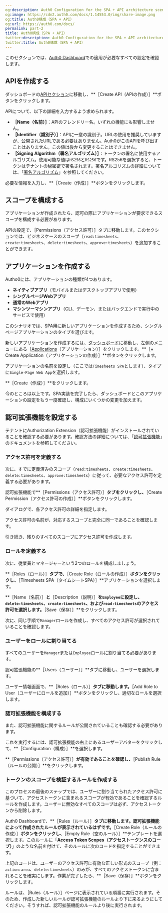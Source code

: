```yaml
---
og:description: Auth0 Configuration for the SPA + API architecture scenario
og:image: https://cdn2.auth0.com/docs/1.14553.0/img/share-image.png
og:title: Auth0構成（SPA + API）
og:url: https://auth0.com/docs/
permalink: part-2
title: Auth0構成（SPA + API）
twitter:description: Auth0 Configuration for the SPA + API architecture scenario
twitter:title: Auth0構成（SPA + API）
---
```




このセクションでは、[Auth0 Dashboard](%24%7Bmanage_url%7D)での適用が必要なすべての設定を確認します。

## APIを作成する

ダッシュボードの[APIセクション](%24%7Bmanage_url%7D/#/apis)に移動し、**［Create API（APIの作成）］**ボタンをクリックします。

APIについて、以下の詳細を入力するよう求められます。

* **［Name（名前）］**：APIのフレンドリー名。いずれの機能にも影響しません。
* **［Identifier（識別子）］**：APIに一意の識別子。URLの使用を推奨していますが、公開されたURLである必要はありません。Auth0がこのAPIを呼び出すことはありません。この値は後から変更することはできません。
* **［Signing Algorithm（署名アルゴリズム）］**：トークンの署名に使用するアルゴリズム。使用可能な値は`HS256`と`RS256`です。RS256を選択すると、トークンはテナントの秘密鍵で署名されます。署名アルゴリズムの詳細については、「[署名アルゴリズム](/applications/signing-algorithms)」を参照してください。

必要な情報を入力し、**［Create（作成）］**ボタンをクリックします。

## スコープを構成する

アプリケーションが作成されたら、認可の際にアプリケーションが要求できるスコープを構成する必要があります。

APIの設定で、［Permissions（アクセス許可）］タブに移動します。このセクションでは、ビジネスケースのスコープ（`read:timesheets`、`create:timesheets`、`delete:timesheets`、`approve:timesheets`）を追加することができます。

## アプリケーションを作成する

Autho0には、アプリケーションの種類が4つあります。

* **ネイティブアプリ**（モバイルまたはデスクトップアプリで使用）
* **シングルページWebアプリ**
* **通常のWebアプリ**
* **マシンツーマシンアプリ**（CLI、デーモン、またはバックエンドで実行中のサービスで使用）

このシナリオでは、SPA用に新しいアプリケーションを作成するため、シングルページアプリケーションのタイプを選びます。

新しいアプリケーションを作成するには、[ダッシュボード](%24%7Bmanage_url%7D)に移動し、左側のメニューにある［[Applications](%24%7Bmanage_url%7D/#/applications)（アプリケーション）］をクリックします。**［+ Create Application（アプリケーションの作成）］**ボタンをクリックします。

アプリケーションの名前を設定し（ここでは`Timesheets SPA`とします）、タイプに`Single-Page Web App`を選択します。

**［Create（作成）］**をクリックします。

今のところは以上です。SPA実装を完了したら、ダッシュボードとこのアプリケーションの設定をもう一度確認し、構成にいくつかの変更を加えます。

## 認可拡張機能を設定する

テナントにAuthorization Extension（認可拡張機能）がインストールされていることを確認する必要があります。確認方法の詳細については、「[認可拡張機能](/extensions/authorization-extension)」のドキュメントを参照してください。

### アクセス許可を定義する

次に、すでに定義済みのスコープ（`read:timesheets`、`create:timesheets`、`delete:timesheets`、`approve:timesheets`）に従って、必要なアクセス許可を定義する必要があります。

認可拡張機能で**［Permissions（アクセス許可）］**タブをクリックし、**［Create Permission（アクセス許可の作成）］**ボタンをクリックします。

ダイアログで、各アクセス許可の詳細を指定します。

アクセス許可の名前が、対応するスコープと完全に同一であることを確認します。

引き続き、残りのすべてのスコープにアクセス許可を作成します。

### ロールを定義する

次に、従業員とマネージャーという2つのロールを構成しましょう。

**［Roles（ロール）］**タブで、**［Create Role（ロールの作成）］**ボタンをクリックし、**［Timesheets SPA（タイムシートSPA）］**アプリケーションを選択します。

**［Name（名前）］**と**［Description（説明）］**を`Employee`に設定し、`delete:timesheets`、`create:timesheets`、および`read:timesheets`のアクセス許可を選択します。**［Save（保存）］**をクリックします。

次に、同じ手順で`Manager`ロールを作成し、すべてのアクセス許可が選択されていることを確認します。

### ユーザーをロールに割り当てる

すべてのユーザーを`Manager`または`Employee`ロールに割り当てる必要があります。

認可拡張機能の**［Users（ユーザー）］**タブに移動し、ユーザーを選択します。

ユーザー情報画面で、**［Roles（ロール）］**タブに移動します。**［Add Role to User（ユーザーにロールを追加）］**ボタンをクリックし、適切なロールを選択します。

### 認可拡張機能を構成する

また、認可拡張機能に関するルールが公開されていることも確認する必要があります。

これを実行するには、認可拡張機能の右上にあるユーザーアバターをクリックして、**［Configuration（構成）］**を選択します。

**［Permissions（アクセス許可）］**が有効であることを確認し、**［Publish Rule（ルールの公開）］**をクリックします。

### トークンのスコープを検証するルールを作成する

このプロセスの最後のステップでは、ユーザーに割り当てられたアクセス許可に基づいて、アクセストークンに含まれるスコープが有効であることを確認するルールを作成します。ユーザーに無効なすべてのスコープは必ず、アクセストークンから削除します。

Auth0 Dashboardで、**［Rules（ルール）］**タブに移動します。認可拡張機能によって作成されたルールが表示されているはずです。**［Create Role（ルールの作成）］**ボタンをクリックし、**［Empty Rule（空のルール）］**テンプレートを選択します。このルールに「**Access Token Scopes（アクセストークンスのコープ）**」のような名前を付けて、そのルールに次のコードを指定することができます。



上記のコードは、ユーザーのアクセス許可に有効な正しい形式のスコープ（例：`action:area`、`delete:timesheets`）のみが、すべてのアクセストークンに含まれることを確実にします。作業が完了したら、**［Save（保存）］**ボタンをクリックします。

ルールは、［Rules（ルール）］ページに表示されている順番に実行されます。そのため、作成した新しいルールが認可拡張機能のルールより下に来るようにしてください。そうすれば、認可拡張機能のルールより後に実行されます。